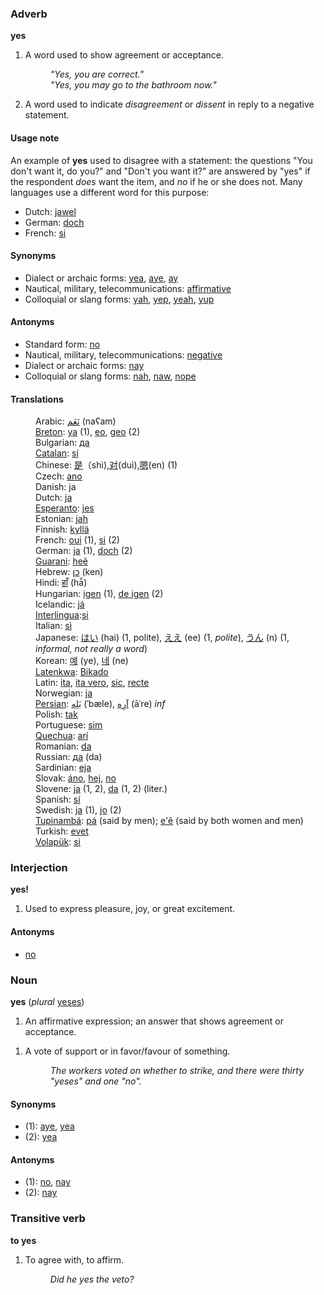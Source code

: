 ===Adverb===
'''yes'''

#A word used to show agreement or acceptance. 
#:'' "Yes, you are correct." '' 
#:'' "Yes, you may go to the bathroom now."''
#A word used to indicate ''disagreement'' or ''dissent'' in reply to a negative statement.

====Usage note====
An example of '''yes''' used to disagree with a statement: the questions "You don't want it, do you?" and "Don't you want it?" are answered by "yes" if the respondent ''does'' want the item, and ''no'' if he or she does not.  Many languages use a different word for this purpose:

*Dutch: [[jawel]]
*German: [[doch]]
*French: [[si]]

====Synonyms====
*Dialect or archaic forms: [[yea]], [[aye]], [[ay]]
*Nautical, military, telecommunications: [[affirmative]]
*Colloquial or slang forms: [[yah]], [[yep]], [[yeah]], [[yup]]

====Antonyms====
*Standard form: [[no]]
*Nautical, military, telecommunications: [[negative]]
*Dialect or archaic forms: [[nay]]
*Colloquial or slang forms: [[nah]], [[naw]], [[nope]]

====Translations====
:Arabic: [[نَعَم]] (naʕam)
:[[Breton]]: [[ya]] (1), [[eo]], [[geo]] (2)
:Bulgarian: [[да]]
:[[Catalan]]: [[sí]]
:Chinese: [[是]]（shì),[[对]](duì),[[嗯]](en) (1)
:Czech: [[ano]]
:Danish: ja
:Dutch: [[ja]]
:[[Esperanto]]: [[jes]]
:Estonian: [[jah]]
:Finnish: [[kyllä]]
:French: [[oui]] (1), [[si]] (2)
:German: [[ja]] (1), [[doch]] (2)
:[[Guarani]]: [[heẽ]]
:Hebrew: [[כן]] (ken)
:Hindi: [[हाँ]] (hā̃)
:Hungarian: [[igen]] (1), [[de igen]] (2)
:Icelandic: [[já]]
:[[Interlingua]]:[[si]]
:Italian: [[sì]]
:Japanese: [[はい]] (hai) (1, polite), [[ええ]] (ee) (1, ''polite''), [[うん]] (n) (1, ''informal, not really a word'')
:Korean: [[예]] (ye), [[네]] (ne)
:[[Latenkwa]]: [[Bikado]]
:Latin: [[ita]], [[ita vero]], [[sic]], [[recte]]
:Norwegian: [[ja]]
:[[Persian]]: [[بَلِه]] (ˈbæle), [[آرِه]] (āˈre) ''inf''
:Polish: [[tak]]
:Portuguese: [[sim]]
:[[Quechua]]: [[arí]]
:Romanian: [[da]]
:Russian: [[дa]] (da)
:Sardinian: [[eja]]
:Slovak: [[áno]], [[hej]], [[no#Slovak|no]]
:Slovene: [[ja]] (1, 2), [[da]] (1, 2) (liter.)
:Spanish: [[sí]]
:Swedish: [[ja]] (1), [[jo]] (2)
:[[Tupinambá]]: [[pá]] (said by men); [[e'ẽ]] (said by both women and men)
:Turkish: [[evet]]
:[[Volapük]]: [[si]]

===Interjection===
'''yes!'''

#Used to express pleasure, joy, or great excitement.

====Antonyms====
*[[no]]

===Noun===
'''yes''' (''plural'' [[yeses]])

#An affirmative expression; an answer that shows agreement or acceptance. 
<!--this is an example of the adverb #:''Twenty guests said yes to our party invitation.'' -->
#A vote of support or in favor/favour of something. 
#:''The workers voted on whether to strike, and there were thirty "yeses" and one "no".''<p>
<!-- same as sense above? #A word to refer to the affirmative, rather than a negative.
#:''Though because of work commitments, they were hoping for a no, they got a yes.''-->

====Synonyms====
*(1): [[aye]], [[yea]]
*(2): [[yea]]

====Antonyms====
*(1): [[no]], [[nay]]
*(2): [[nay]]

===Transitive verb===
'''to yes'''
#To agree with, to affirm.
#:''Did he yes the veto?''